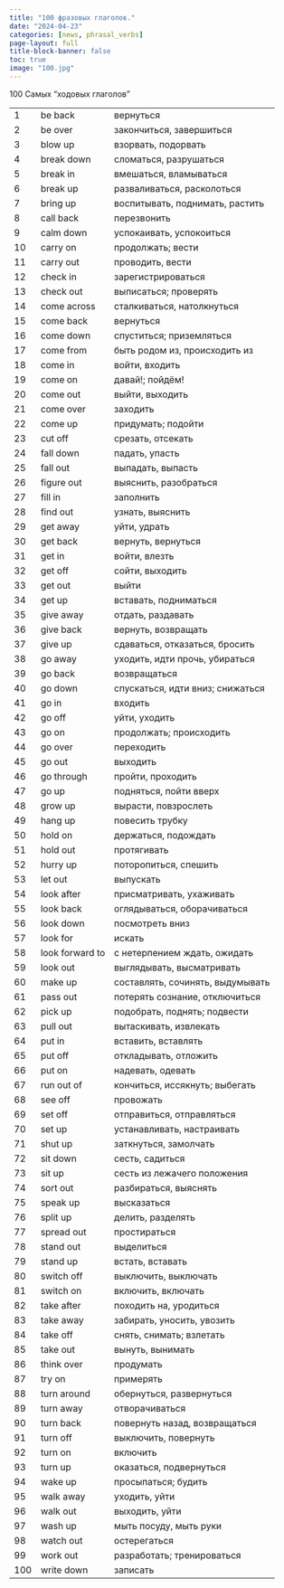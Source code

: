 ---
title: "100 фразовых глаголов."
date: "2024-04-23"
categories: [news, phrasal_verbs]
page-layout: full
title-block-banner: false
toc: true
image: "100.jpg"
---

100 Самых "ходовых глаголов"


|     |                 |                                  |
| --- | --------------- | -------------------------------- |
| 1   | be back         | вернуться                        |
| 2   | be over         | закончиться, завершиться         |
| 3   | blow up         | взорвать, подорвать              |
| 4   | break down      | сломаться, разрушаться           |
| 5   | break in        | вмешаться, вламываться           |
| 6   | break up        | разваливаться, расколоться       |
| 7   | bring up        | воспитывать, поднимать, растить  |
| 8   | call back       | перезвонить                      |
| 9   | calm down       | успокаивать, успокоиться         |
| 10  | carry on        | продолжать; вести                |
| 11  | carry out       | проводить, вести                 |
| 12  | check in        | зарегистрироваться               |
| 13  | check out       | выписаться; проверять            |
| 14  | come across     | сталкиваться, натолкнуться       |
| 15  | come back       | вернуться                        |
| 16  | come down       | спуститься; приземляться         |
| 17  | come from       | быть родом из, происходить из    |
| 18  | come in         | войти, входить                   |
| 19  | come on         | давай!; пойдём!                  |
| 20  | come out        | выйти, выходить                  |
| 21  | come over       | заходить                         |
| 22  | come up         | придумать; подойти               |
| 23  | cut off         | срезать, отсекать                |
| 24  | fall down       | падать, упасть                   |
| 25  | fall out        | выпадать, выпасть                |
| 26  | figure out      | выяснить, разобраться            |
| 27  | fill in         | заполнить                        |
| 28  | find out        | узнать, выяснить                 |
| 29  | get away        | уйти, удрать                     |
| 30  | get back        | вернуть, вернуться               |
| 31  | get in          | войти, влезть                    |
| 32  | get off         | сойти, выходить                  |
| 33  | get out         | выйти                            |
| 34  | get up          | вставать, подниматься            |
| 35  | give away       | отдать, раздавать                |
| 36  | give back       | вернуть, возвращать              |
| 37  | give up         | сдаваться, отказаться, бросить   |
| 38  | go away         | уходить, идти прочь, убираться   |
| 39  | go back         | возвращаться                     |
| 40  | go down         | спускаться, идти вниз; снижаться |
| 41  | go in           | входить                          |
| 42  | go off          | уйти, уходить                    |
| 43  | go on           | продолжать; происходить          |
| 44  | go over         | переходить                       |
| 45  | go out          | выходить                         |
| 46  | go through      | пройти, проходить                |
| 47  | go up           | подняться, пойти вверх           |
| 48  | grow up         | вырасти, повзрослеть             |
| 49  | hang up         | повесить трубку                  |
| 50  | hold on         | держаться, подождать             |
| 51  | hold out        | протягивать                      |
| 52  | hurry up        | поторопиться, спешить            |
| 53  | let out         | выпускать                        |
| 54  | look after      | присматривать, ухаживать         |
| 55  | look back       | оглядываться, оборачиваться      |
| 56  | look down       | посмотреть вниз                  |
| 57  | look for        | искать                           |
| 58  | look forward to | с нетерпением ждать, ожидать     |
| 59  | look out        | выглядывать, высматривать        |
| 60  | make up         | составлять, сочинять, выдумывать |
| 61  | pass out        | потерять сознание, отключиться   |
| 62  | pick up         | подобрать, поднять; подвести     |
| 63  | pull out        | вытаскивать, извлекать           |
| 64  | put in          | вставить, вставлять              |
| 65  | put off         | откладывать, отложить            |
| 66  | put on          | надевать, одевать                |
| 67  | run out of      | кончиться, иссякнуть; выбегать   |
| 68  | see off         | провожать                        |
| 69  | set off         | отправиться, отправляться        |
| 70  | set up          | устанавливать, настраивать       |
| 71  | shut up         | заткнуться, замолчать            |
| 72  | sit down        | сесть, садиться                  |
| 73  | sit up          | сесть из лежачего положения      |
| 74  | sort out        | разбираться, выяснять            |
| 75  | speak up        | высказаться                      |
| 76  | split up        | делить, разделять                |
| 77  | spread out      | простираться                     |
| 78  | stand out       | выделиться                       |
| 79  | stand up        | встать, вставать                 |
| 80  | switch off      | выключить, выключать             |
| 81  | switch on       | включить, включать               |
| 82  | take after      | походить на, уродиться           |
| 83  | take away       | забирать, уносить, увозить       |
| 84  | take off        | снять, снимать; взлетать         |
| 85  | take out        | вынуть, вынимать                 |
| 86  | think over      | продумать                        |
| 87  | try on          | примерять                        |
| 88  | turn around     | обернуться, развернуться         |
| 89  | turn away       | отворачиваться                   |
| 90  | turn back       | повернуть назад, возвращаться    |
| 91  | turn off        | выключить, повернуть             |
| 92  | turn on         | включить                         |
| 93  | turn up         | оказаться, подвернуться          |
| 94  | wake up         | просыпаться; будить              |
| 95  | walk away       | уходить, уйти                    |
| 96  | walk out        | выходить, уйти                   |
| 97  | wash up         | мыть посуду, мыть руки           |
| 98  | watch out       | остерегаться                     |
| 99  | work out        | разработать; тренироваться       |
| 100 | write down      | записать                         |
